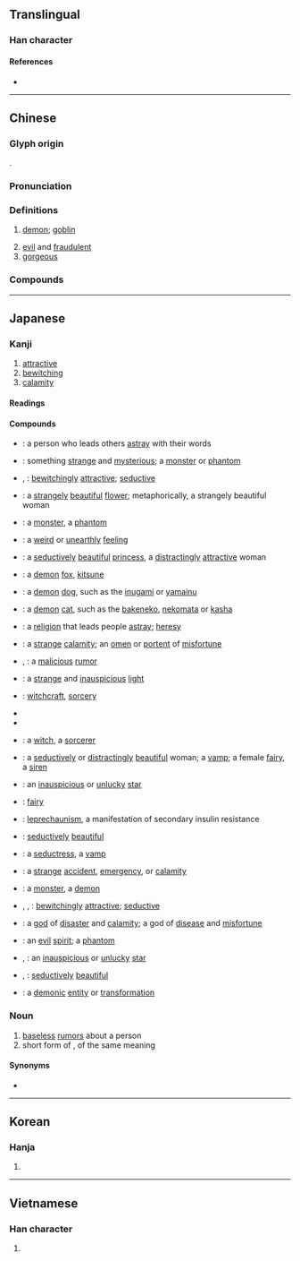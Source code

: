 {{character info/new}}
==Translingual==

===Han character===
{{Han char|rn=38|rad=女|as=04|sn=7|four=42434|canj=VHK|ids=⿰女夭}}

====References====
* {{Han ref|kx=0256.200|dkj=06086|dj=0520.180|hdz=21031.070|uh=5996|ud=22934|bh=A7AF|bd=42927}}

----

==Chinese==
{{zh-forms}}

===Glyph origin===
{{Han etym}}
{{Han compound|女|夭|ls=psc|c1=s|c2=p}}.

===Pronunciation===
{{zh-pron
|m=yāo
|m-s=
|c=jiu1,jiu2
|c-t=
|g=
|h=pfs=yêu
|j=
|mb=iáu
|md=iĕu
|mn=iau
|mn-t=iao1
|w=
|x=
|mc=y
|oc=y
|cat=n,a
}}

===Definitions===
{{zh-hanzi}}

# [[demon]]; [[goblin]]
#: {{zh-x|貓妖|cat goblin}}
# [[evil]] and [[fraudulent]]
# [[gorgeous]]

===Compounds===
{{zh-der|貓妖|妖術|妖姬|妖魔鬼怪|妖氣|妖妄|妖言惑眾|妖冶|妖精|妖星|妖鏡|妖蠱|妖法|妖由人興|平妖傳|妖裡妖氣|妖風|妖人|小妖精|妖物|妖魔|妖魅|妖豔|妖言|妖術邪法|妖術惑眾|妖聲妖氣|妖祥|妖災|妖氛|妖桃|妖形怪狀|妖孽|妖媚|妖妖調調|妖道|妖怪|妖調|妖邪|妖嬈|妖厲|妖霧|人妖|妖女|生妖作怪|照妖鏡|成妖作怪|神妖鬼怪|服妖|斷怪除妖|老妖精|義妖傳|興妖作怪|降妖|草妖|賣妖嬈|墨妖|興妖作孽|妖化}}

----

==Japanese==

===Kanji===
{{ja-kanji|grade=7|rs=女04}}

# [[attractive]]
# [[bewitching]]
# [[calamity]]

====Readings====
{{ja-readings
|goon=よう<えう
|kanon=よう<えう
|kun=あや-し.い, およずれ-<およづれ-, なま-めく, わざわ-い<わざは-ひ
}}

====Compounds====
{{der-top|Compounds}}
* {{ja-r|妖%人|およずれ%びと}}: a person who leads others [[astray]] with their words
* {{ja-r|妖異|ようい}}: something [[strange]] and [[mysterious]]; a [[monster]] or [[phantom]]
* {{ja-r|妖艶|ようえん}}, {{ja-r|妖婉|ようえん}}: [[bewitchingly]] [[attractive]]; [[seductive]]
* {{ja-r|妖花|ようか}}: a [[strangely]] [[beautiful]] [[flower]]; metaphorically, a strangely beautiful woman
* {{ja-r|妖怪|ようかい}}: a [[monster]], a [[phantom]]
* {{ja-r|妖気|ようき}}: a [[weird]] or [[unearthly]] [[feeling]]
* {{ja-r|妖姫|ようき}}: a [[seductively]] [[beautiful]] [[princess]], a [[distractingly]] [[attractive]] woman
* {{ja-r|妖狐|ようこ}}: a [[demon]] [[fox]], [[kitsune]]
* {{ja-r|妖犬|ようけん}}: a [[demon]] [[dog]], such as the  [[inugami]] or [[yamainu]]
* {{ja-r|妖猫|ようびょう}}: a [[demon]] [[cat]], such as the [[bakeneko]], [[nekomata]] or [[kasha]]
* {{ja-r|妖教|ようきょう}}: a [[religion]] that leads people [[astray]]; [[heresy]]
* {{ja-r|妖孽|ようげつ}}: a [[strange]] [[calamity]]; an [[omen]] or [[portent]] of [[misfortune]]
* {{ja-r|妖言|ようげん}}, {{ja-r|妖%言|およずれ%ごと}}: a [[malicious]] [[rumor]]
* {{ja-r|妖光|ようこう}}: a [[strange]] and [[inauspicious]] [[light]]
* {{ja-r|妖術|ようじゅつ}}: [[witchcraft]], [[sorcery]]
* {{ja-r|妖法|ようほう}}
* {{ja-r|妖道|ようどう}}
* {{ja-r|妖術師|ようじゅつし}}: a [[witch]], a [[sorcerer]]
{{der-mid}}
* {{ja-r|妖女|ようじょ}}: a [[seductively]] or [[distractingly]] [[beautiful]] woman; a [[vamp]]; a female [[fairy]], a [[siren]]
* {{ja-r|妖星|ようせい}}: an [[inauspicious]] or [[unlucky]] [[star]]
* {{ja-r|妖精|ようせい}}: [[fairy]]
* {{ja-r|妖精症|ようせいしょう}}: {{sense|medical}} [[leprechaunism]], a manifestation of secondary insulin resistance
* {{ja-r|妖美|ようび}}: [[seductively]] [[beautiful]]
* {{ja-r|妖婦|ようふ}}: a [[seductress]], a [[vamp]]
* {{ja-r|妖変|ようへん}}: a [[strange]] [[accident]], [[emergency]], or [[calamity]]
* {{ja-r|妖魔|ようま}}: a [[monster]], a [[demon]]
* {{ja-r|妖冶|ようや|rom=-}}, {{ja-r|妖艶|ようや|rom=-}}, {{ja-r|妖婉|ようや}}: [[bewitchingly]] [[attractive]]; [[seductive]]
* {{ja-r|妖厄神|ようやくじん}}: a [[god]] of [[disaster]] and [[calamity]]; a god of [[disease]] and [[misfortune]]
* {{ja-r|妖霊|ようれい}}: an [[evil]] [[spirit]]; a [[phantom]]
* {{ja-r|妖霊星|ようれいぼし|rom=-}}, {{ja-r|妖星|ようれいぼし}}: an [[inauspicious]] or [[unlucky]] [[star]]
* {{ja-r|妖麗|ようれい|rom=-}}, {{ja-r|妖美|ようれい}}: [[seductively]] [[beautiful]]
* {{ja-r|妖化|ようか}}: a [[demonic]] [[entity]] or [[transformation]]
{{der-bottom}}

===Noun===
{{ja-noun|およずれ}}

# [[baseless]] [[rumor]]s about a person
# short form of {{ja-r|妖言|およずれごと}}, of the same meaning

====Synonyms====
* {{ja-r|妖言|およずれごと}}

----

==Korean==

===Hanja===
{{ko-hanja|hangeul=요}}

# {{defn|lang=ko|sort=女04}}

----

==Vietnamese==

===Han character===
{{vi-hantu|[[yêu]], [[èo]]|rs=女04}}

# {{defn|lang=vi|sort=女04}}